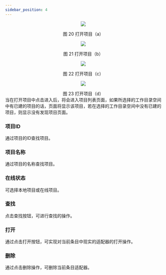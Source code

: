 ```yaml
---
sidebar_position: 4
---
```


<center>

![](/img/tutorial/image-20220110183404698.png)

</center>

<center>
图 20 打开项目（a）
</center>

<center>

![](/img/tutorial/image-20220110183417016.png)

</center>
<center>
图 21 打开项目（b）
</center>
<center>

![](/img/tutorial/image-20220110183429086.png)

</center>
<center>
图 22 打开项目（c）
</center>

<center>

![](/img/tutorial/image-20220110183441710.png)

</center>
<center>
图 23 打开项目（d）
</center>
当在打开项目中点击进入后，将会进入项目列表页面，如果所选择的工作目录空间中有已建的项目的话，页面将显示该项目，若在选择的工作目录空间中没有已建的项目，则显示没有发现项目页面。

### 项目ID

通过项目的ID查找项目。

### 项目名称

通过项目的名称查找项目。

### 在线状态

可选择本地项目或在线项目。

### 查找

点击查找按钮，可进行查找的操作。

### 打开

通过点击打开按钮，可实现对当前条目中现实的适配器的打开操作。

### 删除

通过点击删除操作，可删除当前条目适配器。